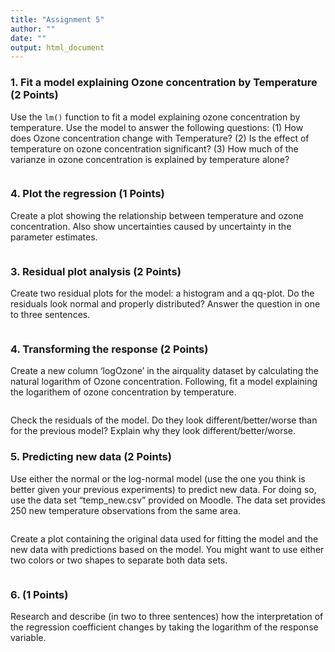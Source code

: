 ```yaml
---
title: "Assignment 5"
author: ""
date: ""
output: html_document
---
```


### 1. Fit a model explaining Ozone concentration by Temperature (2 Points)

Use the `lm()` function to fit a model explaining ozone concentration by temperature. Use the model to answer the following questions: (1) How does Ozone concentration change with Temperature? (2) Is the effect of temperature on ozone concentration significant? (3) How much of the varianze in ozone concentration is explained by temperature alone?

```r

```

### 4. Plot the regression (1 Points)

Create a plot showing the relationship between temperature and ozone concentration. Also show uncertainties caused by uncertainty in the parameter estimates.

```r

```

### 3. Residual plot analysis (2 Points)

Create two residual plots for the model: a histogram and a qq-plot. Do the residuals look normal and properly distributed? Answer the question in one to three sentences.

```r


```

### 4. Transforming the response (2 Points)

Create a new column 'logOzone' in the airquality dataset by calculating the natural logarithm of Ozone concentration. Following, fit a model explaining the logarithem of ozone concentration by temperature.

```r

```

Check the residuals of the model. Do they look different/better/worse than for the previous model? Explain why they look different/better/worse.

### 5. Predicting new data (2 Points)

Use either the normal or the log-normal model (use the one you think is better given your previous experiments) to predict new data. For doing so, use the data set "temp_new.csv" provided on Moodle. The data set provides 250 new temperature observations from the same area.

```r

```

Create a plot containing the original data used for fitting the model and the new data with predictions based on the model. You might want to use either two colors or two shapes to separate both data sets.

```r

```

### 6. (1 Points)

Research and describe (in two to three sentences) how the interpretation of the regression coefficient changes by taking the logarithm of the response variable.
